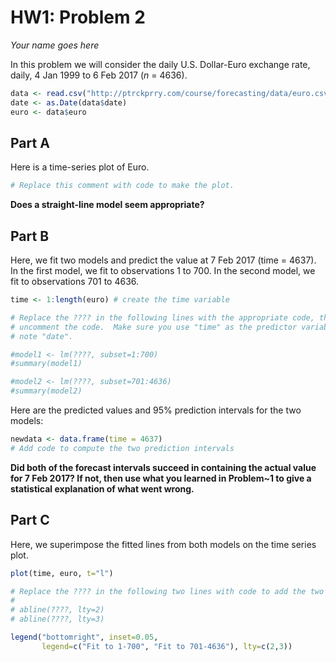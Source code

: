 HW1: Problem 2
==============
*Your name goes here*


In this problem we will consider the daily U.S. Dollar-Euro exchange rate,
daily, 4 Jan 1999 to 6 Feb 2017 (*n* = 4636).

```r
data <- read.csv("http://ptrckprry.com/course/forecasting/data/euro.csv")
date <- as.Date(data$date)
euro <- data$euro
```


Part A
------

Here is a time-series plot of Euro.

```r
# Replace this comment with code to make the plot.
```


**Does a straight-line model seem appropriate?**



Part B
------

Here, we fit two models and predict the value at 7 Feb 2017 (time = 4637).  In
the first model, we fit to observations 1 to 700.  In the second model, we fit
to observations 701 to 4636.

```r
time <- 1:length(euro) # create the time variable

# Replace the ???? in the following lines with the appropriate code, then
# uncomment the code.  Make sure you use "time" as the predictor variable,
# note "date".

#model1 <- lm(????, subset=1:700)
#summary(model1)

#model2 <- lm(????, subset=701:4636)
#summary(model2)
```

Here are the predicted values and 95% prediction intervals for the two models:
```r
newdata <- data.frame(time = 4637)
# Add code to compute the two prediction intervals
```

**Did both of the forecast intervals succeed in containing the actual value
for 7 Feb 2017?  If not, then use what you learned in Problem~1 to give a
statistical explanation of what went wrong.**


Part C
------

Here, we superimpose the fitted lines from both models on the time series plot.

```r
plot(time, euro, t="l")

# Replace the ???? in the following two lines with code to add the two lines:
#
# abline(????, lty=2)
# abline(????, lty=3)

legend("bottomright", inset=0.05,
       legend=c("Fit to 1-700", "Fit to 701-4636"), lty=c(2,3))
```
